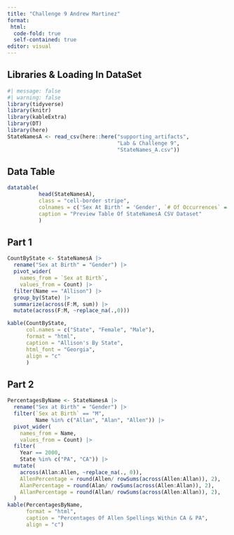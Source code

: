 ```yaml
---
title: "Challenge 9 Andrew Martinez"
format:
 html:
  code-fold: true
  self-contained: true
editor: visual
---
```


## Libraries & Loading In DataSet

```r
#| message: false
#| warning: false
library(tidyverse)
library(knitr)
library(kableExtra)
library(DT)
library(here)
StateNamesA <- read_csv(here::here("supporting_artifacts", 
                                   "Lab & Challenge 9", 
                                   "StateNames_A.csv"))
```

## Data Table

```r
datatable(
          head(StateNamesA), 
          class = "cell-border stripe", 
          colnames = c('Sex At Birth' = 'Gender', `# Of Occurrences` = "Count"),
          caption = "Preview Table Of StateNamesA CSV Dataset"
          )
```

## Part 1

```r
CountByState <- StateNamesA |> 
  rename("Sex at Birth" = "Gender") |> 
  pivot_wider(
    names_from = `Sex at Birth`,
    values_from = Count) |> 
  filter(Name == "Allison") |> 
  group_by(State) |> 
  summarize(across(F:M, sum)) |> 
  mutate(across(F:M, ~replace_na(.,0)))

kable(CountByState, 
      col.names = c("State", "Female", "Male"),
      format = "html",
      caption = "Allison's By State",
      html_font = "Georgia",
      align = "c"
      )
```

## Part 2

```r
PercentagesByName <- StateNamesA |> 
  rename("Sex at Birth" = "Gender") |> 
  filter(`Sex at Birth` == "M",
         Name %in% c("Allan", "Alan", "Allen")) |> 
  pivot_wider(
    names_from = Name,
    values_from = Count) |> 
  filter(
    Year == 2000,
    State %in% c("PA", "CA")) |>
  mutate(
    across(Allan:Allen, ~replace_na(., 0)),
    AllenPercentage = round(Allen/ rowSums(across(Allen:Allan)), 2),
    AlanPercentage = round(Alan/ rowSums(across(Allen:Allan)), 2),
    AllanPercentage = round(Allan/ rowSums(across(Allen:Allan)), 2),
  )
kable(PercentagesByName, 
      format = "html",
      caption = "Percentages Of Allen Spellings Within CA & PA",
      align = "c")
```

